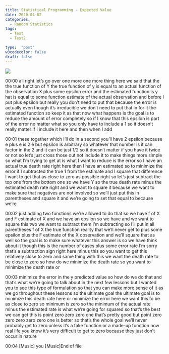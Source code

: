 ```yaml
---
title: Statistical Programming - Expected Value
date: 2020-04-02
categories:
  - Random Statistics
tags:
  - Test
  - Test2

type:  "post"
w3codecolor: false
draft: false
---
```


<img src="https://www.cradletograver.com/auto-posts/images/HugoBlogdownTutorialwithRRStudioCustomizeMenusLayouts.webm.jpg">









00:00
all right let's go over one more one more thing here we said that the the
true function of Y the true function of y is equal to an actual function of the
observation X plus some epsilon error and the estimated function is y hat is
equal to some function estimate of the actual observation and before I put plus
epsilon but really you don't need to put that because the error is actually even
though it's irreducible we don't need to put that in for it the estimated
function so keep it as that now what happens is the goal is to reduce the
amount of error completely so if I know that this epsilon is part of the error
no matter what so you only have to include a 1 so it doesn't really matter
if I include it here and then when I add

00:01
these together which I'll do in a second you'll have 2 epsilon because e plus e
is 2 e but epsilon is arbitrary so whatever that number is it can factor in
the 2 and it can be just 1/2 so it doesn't matter if you have it twice or
not so let's just cross those out not include it to make things more simple so
what I'm trying to get at is what I want to reduce is the error so I have an
actual true death rate right here then I have an estimated so to minimize the
error if I subtracted the true 1 from the estimate and I square that
difference I want to get that as close to zero as possible right so let's just
subtract the top one from the bottom one so we have Y so the true death rate
minus the estimated death rate right and we want to square it because we want to
make sure that negatives are not involved so we'll just put this in
parentheses and square it and we're going to set that equal to because we're

00:02
just adding two functions we're allowed to do that so we have f of X and F
estimate of X and we have an epsilon so we have and we want to square this two
we want to subtract them I'm subtracting so I'll put in all parentheses
f of X the true function reality that we'll never get to plus some epsilon
plus the F estimate of the X observation and we'll square that as well so the
goal is to make sure whatever this answer is so we have think about it
though this is the number of cases plus some error rate I'm sorry that's a
subtraction sign right here minus this so you want to get this relatively close
to zero and same thing with this we want the death rate to be close to zero so
how do we minimize the death rate so you want to minimize the death rate or

00:03
minimize the error in the y predicted value so how do we do that and that's
what we're going to talk about in the next few lessons but I wanted you to see
this type of formulation so that you can make more sense of it as we go
throughout these lessons so the ultimate goal the ultimate goal is to minimize
this death rate here or minimize the error here we want this to be as close
to zero so minimum is zero so the minimum of the actual rate minus the
estimated rate is what we're going for squared so that's the best we can get
this is point zero zero zero one that's pretty good but point zero zero zero
zero zero one is better so that's the whole goal we'll never probably get to
zero unless it's a fake function or a made-up function now real life you know
it's very difficult to get to zero because they just don't occur in nature

00:04
[Music] you [Music]End of file

